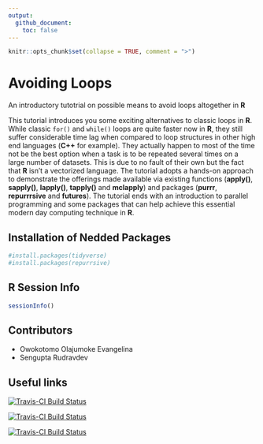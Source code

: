 ```yaml
---
output:
  github_document:
    toc: false
---
```


```r
knitr::opts_chunk$set(collapse = TRUE, comment = ">")
```

# Avoiding Loops
An introductory tutotrial on possible means to avoid loops altogether in **R**

This tutorial introduces you some exciting alternatives to classic loops in **R**. While classic `for()` and `while()` loops are quite faster now in **R**, they still suffer considerable time lag when compared to loop structures in other high end languages (**C++** for example). They actually happen to most of the time not be the best option when a task is to be repeated several times on a large number of datasets. This is due to no fault of their own but the fact that **R** isn't a vectorized language.  The tutorial adopts a hands-on approach to demonstrate the offerings made available via existing functions (**apply()**, **sapply()**, **lapply()**, **tapply()** and **mclapply**) and packages (**purrr**, **repurrrsive** and **futures**). The tutorial ends with an introduction to parallel programming and some packages that can help achieve this essential modern day computing technique in **R**.

##  Installation of Nedded Packages

```r
#install.packages(tidyverse)
#install.packages(repurrsive)
```

## R Session Info

```r
sessionInfo()
```

##  Contributors

- Owokotomo Olajumoke Evangelina
- Sengupta Rudravdev

##  Useful links

[![Travis-CI Build Status](https://github.com/jennybc/repurrrsive)](https://github.com/jennybc/repurrrsive)

[![Travis-CI Build Status](https://purrr.tidyverse.org/)](https://purrr.tidyverse.org/)

[![Travis-CI Build Status](https://r4ds.had.co.nz/)](https://r4ds.had.co.nz/)
